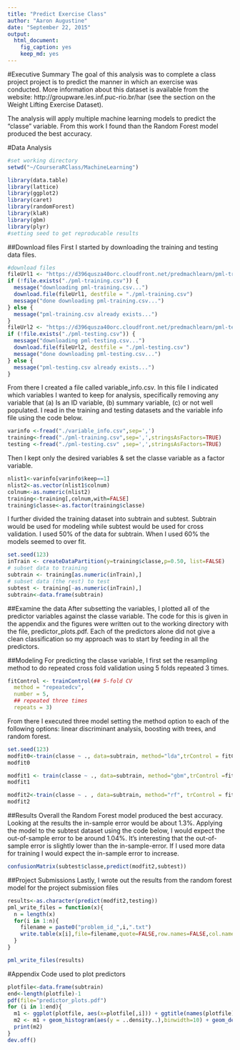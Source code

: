 ```yaml
---
title: "Predict Exercise Class" 
author: "Aaron Augustine"
date: "September 22, 2015"
output: 
  html_document: 
    fig_caption: yes
    keep_md: yes
---
```


#Executive Summary 
The goal of this analysis was to complete a class project project is to predict the manner in which an exercise was conducted.  More information about this dataset is available from the website: http://groupware.les.inf.puc-rio.br/har (see the section on the Weight Lifting Exercise Dataset). 

The analysis will apply multiple machine learning models to predict the "classe" variable.  From this work I found than the Random Forest model produced the best accuracy.  

#Data Analysis
```r
#set working directory
setwd("~/CourseraRClass/MachineLearning")

library(data.table)
library(lattice)
library(ggplot2)
library(caret)
library(randomForest)
library(klaR)
library(gbm)
library(plyr)
#setting seed to get reproducable results
```
##Download files
First I started by downloading the training and testing data files.
```r
#download files
fileUrl1 <- "https://d396qusza40orc.cloudfront.net/predmachlearn/pml-training.csv"
if (!file.exists("./pml-training.csv")) {
  message("downloading pml-training.csv...")
  download.file(fileUrl1, destfile = "./pml-training.csv")
  message("done downloading pml-training.csv...")
} else {
  message("pml-training.csv already exists...")
}
fileUrl2 <- "https://d396qusza40orc.cloudfront.net/predmachlearn/pml-testing.csv"
if (!file.exists("./pml-testing.csv")) {
  message("downloading pml-testing.csv...")
  download.file(fileUrl2, destfile = "./pml-testing.csv")
  message("done downloading pml-testing.csv...")
} else {
  message("pml-testing.csv already exists...")
}
```
From there I created a file called variable_info.csv.  In this file I indicated which variables I wanted to keep for analysis, specifically removing any variable that (a) Is an ID variable, (b) summary variable, (c) or not well populated.  I read in the training and testing datasets and the variable info file using the code below.
```r
varinfo <-fread("./variable_info.csv",sep=',')      
training<-fread("./pml-training.csv",sep=',',stringsAsFactors=TRUE)
testing <-fread("./pml-testing.csv" ,sep=',',stringsAsFactors=TRUE)
```
Then I kept only the desired variables & set the classe variable as a factor variable.
```r
nlist1<-varinfo[varinfo$keep==1]
nlist2<-as.vector(nlist1$colnum)
colnum<-as.numeric(nlist2)
training<-training[,colnum,with=FALSE]
training$classe<-as.factor(training$classe)
```

I further divided the training dataset into subtrain and subtest.  Subtrain would be used for modeling while subtest would be used for cross validation.  I used 50% of the data for subtrain.  When I used 60% the models seemed to over fit.
```r
set.seed(123)
inTrain <- createDataPartition(y=training$classe,p=0.50, list=FALSE)
# subset data to training
subtrain <- training[as.numeric(inTrain),]
# subset data (the rest) to test
subtest <- training[-as.numeric(inTrain),]
subtrain<-data.frame(subtrain)
```
##Examine the data
After subsetting the variables, I plotted all of the predictor variables against the classe variable.  The code for this is given in the appendix and the figures were written out to the working directory with the file, predictor_plots.pdf.  Each of the predictors alone did not give a clean classification so my approach was to start by feeding in all the predictors.

##Modeling
For predicting the classe variable, I first set the resampling method to do repeated cross fold validation using 5 folds repeated 3 times.
```r
fitControl <- trainControl(## 5-fold CV
  method = "repeatedcv",
  number = 5,
  ## repeated three times
  repeats = 3)
```
From there I executed three model setting the method option to each of the following options: linear discriminant analysis, boosting with trees, and random forest.
```r
set.seed(123)
modfit0<-train(classe ~ ., data=subtrain, method="lda",trControl = fitControl)
modfit0

modfit1 <- train(classe ~ ., data=subtrain, method="gbm",trControl =fitControl,verbose=FALSE)
modfit1

modfit2<-train(classe ~ . , data=subtrain, method="rf", trControl = fitControl)
modfit2
```

##Results
Overall the Random Forest model produced the best accuracy.  Looking at the results the in-sample error would be about 1.3%.  Applying the model to the subtest dataset using the code below, I would expect the out-of-sample error to be around 1.04%.  It's interesting that the out-of-sample error is slightly lower than the in-sample-error.  If I used more data for training I would expect the in-sample error to increase. 
```r
confusionMatrix(subtest$classe,predict(modfit2,subtest))
```


##Project Submissions
Lastly, I wrote out the results from the random forest model for the project submission files
```r
results<-as.character(predict(modfit2,testing))
pml_write_files = function(x){
  n = length(x)
  for(i in 1:n){
    filename = paste0("problem_id_",i,".txt")
    write.table(x[i],file=filename,quote=FALSE,row.names=FALSE,col.names=FALSE)
  }
}

pml_write_files(results)
```

#Appendix
Code used to plot predictors
```r
plotfile<-data.frame(subtrain)
end<-length(plotfile)-1
pdf(file="predictor_plots.pdf")   
for (i in 1:end){
  m1 <- ggplot(plotfile, aes(x=plotfile[,i])) + ggtitle(names(plotfile)[i])
  m2 <- m1 + geom_histogram(aes(y = ..density..),binwidth=10) + geom_density()+ facet_grid(classe ~ .)
  print(m2)
}
dev.off()
```

